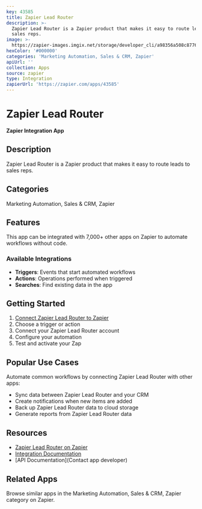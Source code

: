 ```yaml
---
key: 43585
title: Zapier Lead Router
description: >-
  Zapier Lead Router is a Zapier product that makes it easy to route leads to
  sales reps.
image: >-
  https://zapier-images.imgix.net/storage/developer_cli/a98356a508c8776e9077baead1d2e1bb.png?auto=format%2Ccompress&ixlib=python-3.0.0&q=50
hexColor: '#000000'
categories: 'Marketing Automation, Sales & CRM, Zapier'
apiUrl: ''
collection: Apps
source: zapier
type: Integration
zapierUrl: 'https://zapier.com/apps/43585'
---
```

# Zapier Lead Router

**Zapier Integration App**

## Description

Zapier Lead Router is a Zapier product that makes it easy to route leads to sales reps.

## Categories

Marketing Automation, Sales & CRM, Zapier

## Features

This app can be integrated with 7,000+ other apps on Zapier to automate workflows without code.

### Available Integrations

- **Triggers**: Events that start automated workflows
- **Actions**: Operations performed when triggered
- **Searches**: Find existing data in the app

## Getting Started

1. [Connect Zapier Lead Router to Zapier](https://zapier.com/apps/43585)
2. Choose a trigger or action
3. Connect your Zapier Lead Router account
4. Configure your automation
5. Test and activate your Zap

## Popular Use Cases

Automate common workflows by connecting Zapier Lead Router with other apps:

- Sync data between Zapier Lead Router and your CRM
- Create notifications when new items are added
- Back up Zapier Lead Router data to cloud storage
- Generate reports from Zapier Lead Router data

## Resources

- [Zapier Lead Router on Zapier](https://zapier.com/apps/43585)
- [Integration Documentation](https://zapier.com/apps/43585/integrations)
- [API Documentation](Contact app developer)

## Related Apps

Browse similar apps in the Marketing Automation, Sales & CRM, Zapier category on Zapier.
